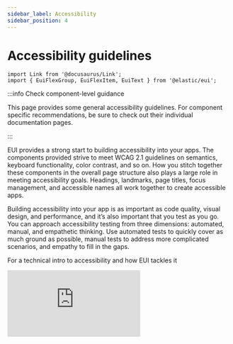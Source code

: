 ```yaml
---
sidebar_label: Accessibility
sidebar_position: 4
---
```


# Accessibility guidelines

```mdx-code-block
import Link from '@docusaurus/Link';
import { EuiFlexGroup, EuiFlexItem, EuiText } from '@elastic/eui';
```

:::info Check component-level guidance

This page provides some general accessibility guidelines. For component specific recommendations, be sure to check out their individual documentation pages.

:::

EUI provides a strong start to building accessibility into your apps. The components provided strive to meet <Link to="https://www.w3.org/TR/WCAG21/">WCAG 2.1</Link> guidelines on semantics, keyboard functionality, color contrast, and so on. How you stitch together these components in the overall page structure also plays a large role in meeting accessibility goals. Headings, landmarks, page titles, focus management, and accessible names all work together to create accessible apps.

Building accessibility into your app is as important as code quality, visual design, and performance, and it’s also important that you test as you go. You can approach accessibility testing from three dimensions: automated, manual, and empathetic thinking. Use automated tests to quickly cover as much ground as possible, manual tests to address more complicated scenarios, and empathy to fill in the gaps.

For a technical intro to accessibility and how EUI tackles it


<EuiAspectRatio width={16} height={9}>
  <iframe
    src="https://www.youtube.com/embed/iDXoEe8NkrE?si=qsx1lihTqUnJ2RYT"
    title="Building and testing accessibility with EUI video on YouTube"
    frameBorder="0"
    allow="accelerometer; autoplay; clipboard-write; encrypted-media; gyroscope; picture-in-picture; web-share"
    referrerPolicy="strict-origin-when-cross-origin"
    allowFullScreen
  />
</EuiAspectRatio>

## Headings and landmarks

You can aid navigation and make pages more accessible for screen reader users by using solid headings and landmarks. **Headings** are the simplest way for screen readers to navigate pages. A good heading hierarchy:

- Uses only one `<h1>` on each page
- Doesn't skip levels `<h1> → <h6>`
- Doesn't duplicate content

### Heading examples

<EuiFlexGroup gutterSize="m">
  <Guideline type="do" panelPadding="none" text="Descend through headings as you work your way through the document.">
    ```tsx
    <EuiText>
      <h1>Discover your data</h1>
      <p>Some content</p>
      <h2>Drill into site metrics</h2>
      <h3>An important site metric</h3>
      <h3>Another important site metric</h3>
    </EuiText>
    ```
  </Guideline>
  <Guideline type="dont" panelPadding="none" text="This heading hierarchy is confusing. Also EuiText is not a good solution when you need to change heading presentation.">
    ```tsx
    <EuiText>
      <EuiScreenReaderOnly>
        <h1>Discover your data</h1>
      </EuiScreenReaderOnly>
      <p>Some content</p>
      <h2>Discover your data</h2>
      <!-- Missing h3 header -->
      <h4 className="myLargeTitle">
        An important site metric
      </h4>
    </EuiText>
    ```
  </Guideline>
</EuiFlexGroup>


:::tip
[**EuiTitle**](../components/display/title.mdx) gives you a way to separate your presentation from your semantic markup.
:::

<Guideline type="do" panelPadding="none" text="This is a good heading hierarchy. Though visible headings are certainly better, sometimes that is difficult to accommodate so hidden headings can give additional context.">
  ```tsx
  <EuiTitle size="s"><h1>Discover your data</h1></EuiTitle>
  <EuiScreenReaderOnly><h2>Drill into site metrics</h2></EuiScreenReaderOnly>
  <EuiTitle size="l"><h3>An important site metric</h3></EuiTitle>
  <EuiTitle size="m"><h3>Another important site metric</h3></EuiTitle>
  ```
</Guideline>

**Landmarks** are another way for screen readers to navigate pages. A benefit of landmarks is that they offer more context on the type of content to expect than a heading. This is useful for tech that offers reader modes (e.g., Firefox, Safari, and apps like Pocket) and new form factors (e.g., smartwatches). Many landmarks are mapped to HTML elements, such as `<main>`, `<aside>`, `<article>`; others are exposed through the `role` attribute.

You can implement named landmarks with `aria-label` or `aria-labelledby`. However, having a heading inside of the landmark (even if it is visually hidden) and referenced by `aria-labelledby` is preferred.

### Landmarks example

<EuiFlexGroup gutterSize="m">
  <Guideline type="do" panelPadding="none" text="Use HTML5 elements which convey semantic meaning about their purpose. Notice that all of the content is inside of semantic elements.">
    ```tsx
    <body>
      <header className="appHeader">
        <!-- content -->
      </header>
      <main><!-- content --></main>
      <footer className="appFooter">
        <!-- content -->
      </footer>
    </body>
    ```
  </Guideline>
  <Guideline type="dont" panelPadding="none" text="Classes provide no semantic meaning and not all elements provide semantic meaning either.">
    ```tsx
    <body>
      <div className="appHeader"></div>
      <discover-app></discover-app>
      <ul className="appFooter"></ul>
    </body>
    ```
  </Guideline>
</EuiFlexGroup>

### Headings and named landmarks example

<Guideline type="do" panelPadding="none" text="Use landmarks and headings together to build complex pages.">
  ```html
  <header aria-labelledby="pageHeading">
    <h1 id="pageHeading">Discover your data</h1>
    <form role="search" aria-label="Site search"> <!-- input + label go in here --> </form>
  <header>
  <main aria-labelledby="contentHeading">
    <h2 id="contentHeading">Drill into site metrics</h2>
    <form role="search" aria-label="Search your data">
      <!-- input + label go in here -->
    </form>
  </main>
  ```
</Guideline>

### Further reading

- <Link to="https://www.w3.org/TR/wai-aria-practices/examples/landmarks/HTML5.html">W3C: Aria Landmarks</Link>
- <Link to="https://www.w3.org/WAI/tutorials/page-structure/">W3C: Page Structure Concepts Tutorial</Link>
- <Link to="https://developer.mozilla.org/en-US/docs/Learn/Accessibility/HTML#Good_semantics">MDN: Good Semantics</Link>
- <Link to="https://www.upyoura11y.com/page-layout/">Up Your A11y: Accessible Page Layouts</Link>
- <Link to="https://www.upyoura11y.com/reusable-components-with-headers/">Up Your A11y: Heading Levels in Reusable Components</Link>

## Page titles

Each page requires a unique, informative title that accurately reflects what the page does. The best page titles put the unique content first. Effectively, they're reverse-order breadcrumbs.

**<Icon type="checkInCircleFilled" color="success" size="l" /> Use this format:** `{Unique page title} - {Site title}`

<Guideline type="do" panelPadding="l" text="These are good example of page titles.">
  **Discover - Kibana**

  **Rollup Jobs - Management - Kibana**
</Guideline>

<Guideline
  type="dont"
  panelPadding="l"
  text={
    <>
      <GuidelineText type="dont">
        Though unique, this does not provide enough context.
      </GuidelineText>
      <GuidelineText type="do">
        Watchers - Management - Kibana
      </GuidelineText>
    </>
  }
>
  **Watchers**
</Guideline>

<Guideline
  type="dont"
  panelPadding="l"
  text={
    <>
      <GuidelineText type="dont">
        Although it provides all the context, putting the most important bit at the end is hard to find.
      </GuidelineText>
      <GuidelineText type="do">
        Spaces - Management - Kibana
      </GuidelineText>
    </>
  }
>
  **Elastic Kibana - Spaces**
</Guideline>

<Guideline
  type="dont"
  panelPadding="l"
  text={
    <>
      <GuidelineText type="dont">
        Although this provides all the context and in a good order, a title is not the place for any extra words.
      </GuidelineText>
      <GuidelineText type="do">
        Reporting - Management - Kibana
      </GuidelineText>
    </>
  }
>
  **This is the Reporting page of the Management section of Kibana.**
</Guideline>

### Further reading

- <Link to="https://www.w3.org/WAI/WCAG21/quickref/?showtechniques=242#page-titled">WCAG 2.4.2 Page Titled - Level A</Link>

## Focus management

### Where is the focus state right now?

Focus states are an important part of design because they let keyboard users know where focus is currently at. All browsers ship with focus states for interactive elements, and most of the time you shouldn’t need to alter these. EUI goes further to customize focus states to match the Elastic brand and provide better visual states, including color contrast.

### Where is the focus state going?

Given that a keyboard user primarily navigates pages in one direction (either forward or backward), it’s important to have an intuitive focus order. Focus order should follow the flow of the page to make it easy to follow. If you’ve made a normally non-interactive element like a `<div>` interactive via JavaScript, you can enable a tab stop using `tabIndex=0`. If you want something that is only focusable programmatically, you can use `tabIndex=-1`.

:::danger
Using `tabIndex` values greater than 0 is problematic and should be avoided.
:::

### How do I get back to where I was?

Navigating complex sites sometimes means your focus state will jump around (e.g., skip links, modals, typeahead, and so on). If you remove an element that currently has focus without setting focus anywhere else, users start over at the beginning of the page. Unless there’s a strong reason to do otherwise, focus state should always return to where it was previously if the currently focused element disappears. For example, closing a modal might mean your focus is on a close button; when the modal closes, you should return focus to the button that opened the modal.

### Further reading

- <Link to="https://www.w3.org/WAI/perspective-videos/keyboard">W3C: Keyboard Compatibility</Link>
- <Link to="https://reactjs.org/docs/accessibility.html#programmatically-managing-focus">React docs: Programmatically managing focus</Link>
- <Link to="https://developer.mozilla.org/en-US/docs/Web/Accessibility/Keyboard-navigable_JavaScript_widgets">MDN: Keyboard-navigable JavaScript widgets</Link>
- <Link to="https://webaim.org/techniques/keyboard">WebAIM: Keyboard Accessibility</Link>
- <Link to="https://www.upyoura11y.com/screen-reader-keyboard-navigation">Up Your A11y: Getting Started with Keyboard Navigation and Screen Readers</Link>
- <Link to="https://tink.uk/the-difference-between-keyboard-and-screen-reader-navigation/">The difference between keyboard and screen reader navigation</Link>

## Disabled elements

Browsers remove disabled elements from the tab order. This means keyboard users cannot tab to those elements or activate nested focus behaviors.

If you disable a button or form element, you need to provide clear instructions to users how to correct errors or remove the disabled state.

When you add the HTML `disabled` attribute to an element, you must remove tooltips or other focus interactions. You must also remove focus interactions if you pass the `isDisabled` prop to components like [EuiAccordion](../components/containers/accordion.mdx#disabled-state).

### Further reading

- <Link to="https://developer.mozilla.org/en-US/docs/Web/HTML/Global_attributes/tabindex">MDN: Tabindex</Link>
- <Link to="https://www.w3.org/TR/2014/REC-html5-20141028/disabled-elements.html#disabled-elements">W3C: Disabled elements</Link>

## Naming

An accessible name is the name of an HTML element as it’s exposed to assistive technology. An accessible name can then be read by a screen reader or can be targeted for an action.

### Most elements

For most content, the accessible name comes from the element’s inner text, such as: `<a href="https://elastic.co">Elastic.co</a>`. A screen reader can now read it out something like “Elastic.co, link” or, using voice commands, it can be controlled with “Click Elastic.co link”.

### Images and other elements

Some content might require special attributes to give an element an accessible name. For images, you can use `alt` attributes, such as:

```
<img src="image1.jpg" alt="An apple lays on a table">
```

### Buttons without inner text

For buttons without descriptive text content, you can rely on ARIA to bring meaning back:

```
<button aria-label="Close modal">Ｘ</button>
```

### Forms and more complex patterns

Some HTML elements have associated elements that provide accessible names. Form elements are the most ubiquitous example: a checkbox doesn’t have a name by itself, but when it is associated with a label, assistive technologies can make the connection:

```
<input type="checkbox" id="subscribe">
<label for="subscribe">Subscribe to Elastic news</label>
```

### Of note: Repeated calls to action

Having only an accessible name, however, doesn’t always lead to the best UX. Take a list of available fields that someone might want to add to their filter (say, on the discovery page of a popular open source project):

```
<h3>Available fields</h3>
<ul>
  <li>
    @timestamp
    <button>add</button>
  </li>
  <li>
    _id
    <button>add</button>
  </li>
  <li>
    _index
    <button>add</button>
  </li>
</ul>
```

Here, the 3 buttons have the same accessible name. There are a few different patterns you can use to differentiate between repeated items. For example, each button below shows a possible pattern you can use (in order of recommended best practice):

```
<h3 id="available">Available fields</h3>
<ul aria-labelledby="available">
  <li>
    _id
    <button aria-label="add _id field to your current filter">
      add
    </button>
  </li>

  <!-- The next two options are hardest to make work with Elastic’s i18n framework -->

  <li>
    @timestamp
    <button>
      add
      <EuiScreenReaderOnly>
        @timestamp field to your current filter
      </EuiScreenReaderOnly>
    </button>
  </li>

  <li>
    <!-- This isn’t recommended but will work in a pinch -->
    <span id="filed3">_index</span>
    <button id="button3" aria-labelledby="button3 field3">add</button>
  </li>
</ul>
```

:::tip Give lists an accessible label to improve their discoverability!
```
<!-- Can be any heading level or even a paragraph -->
<h1 id="a1b2c3">My favorite fruit</h1>
<ul aria-labelledby="a1b2c3"><!-- ... --></ul>

<!-- You can still provide an accessible title even if there's no visual label -->
<ul aria-label="My favorite vegetables">...</ul>
```
:::

### Further reading

- <Link to="https://www.w3.org/WAI/tutorials/forms/labels/">W3c: Labeling Controls</Link>
- <Link to="https://developer.paciellogroup.com/blog/2017/04/what-is-an-accessible-name">The Paciello Group: What is an accessible name?</Link>
- <Link to="https://webaim.org/techniques/forms/controls">WebAIM: Creating Accessible Forms</Link>
- <Link to="https://hacks.mozilla.org/2019/06/how-accessibility-trees-inform-assistive-tech">Mozilla: How accessibility trees inform assistive tech</Link>
- <Link to="https://alistapart.com/article/semantics-to-screen-readers">A List Apart: Semantics to Screen Readers</Link>

## Testing considerations

There are a lot of aspects to accessibility, and covering all the bases can be a lot to keep in mind. By relying on standards, you can minimize the amount of special casing you have to do in code, but you should still be cognizant of the many modalities in which users might use your products.

### Low-vision

While low-vision users may use many assistive technologies in tandem, this section focuses on zooming. Two ways that users can zoom the page are by increasing the base font-size with browser tools or by using a 3rd-party magnifier (sometimes, a physical magnifier) to better see the screen.

<Link to="https://www.w3.org/WAI/WCAG21/quickref/#resize-text">WCAG 1.4.4</Link> defines 200% browser zoom should continue to work with no further action from the user as a Level AA criteria.

<Link to="https://www.youtube.com/watch?v=QjKG4Tx9ER8&t=473s">ZoomText</Link> is the most popular 3rd-party magnifier that gives users a window they can drag over content to magnify and read it out loud. Testing for the best experiences here is exceptionally difficult because you must make visual judgement calls. Specifically, related pieces of information should be close enough together for a low-vision user to efficiently interact with the UI.

### Low-vision/blind (screen readers)

Blind and low-vision users often rely on tools, such as screen readers and braille readers, to navigate the web. Screen and braille readers read the page from top to bottom. Building a page with a good structure, will make it quick and easy to navigate. Braille readers are a textual representation of what a screen reader would say so we can focus on screen reader compatibility.

The 3 most common, desktop, screen readers, and their most common browser pairings are:

- JAWS with Chrome
- NVDA with Firefox
- VoiceOver with Safari

Mobile is a little simpler:

- VoiceOver for iOS
- TalkBack for Android

- <Link to="https://www.apple.com/voiceover/info/guide/_1124.html">Apple docs: Learning VoiceOver Basics</Link>
- <Link to="https://webaim.org/articles/voiceover">WebAIM: Using VoiceOver to Evaluate Web Accessibility</Link>
- <Link to="https://webaim.org/articles/nvda">WebAIM: Using NVDA to Evaluate Web Accessibility</Link>
- <Link to="https://webaim.org/articles/jaws">WebAIM: Using JAWS to Evaluate Web Accessibility</Link>
- <Link to="http://uncaughtreferenceerror.com/a-crash-course-to-screenreaders-for-sighted-developers">An Intro To Screen Reader Testing for Sighted Developers</Link>

## Learning resources

- A wide-reaching <Link to="https://developer.mozilla.org/en-US/docs/Learn/Accessibility">guide on accessibility on MDN</Link> covering basics and best practices for a variety of subjects
- The <Link to="https://a11ysupport.io">caniuse of ARIA attributes: Accessibility support</Link>
- <Link to="https://developers.google.com/web/fundamentals/accessibility">Accessibility web fundamentals by Google</Link>, similar in content to the MDN guide, but more guided
- If you prefer videos to reading, a great “pick your subject” style series <Link to="https://www.youtube.com/playlist?list=PLNYkxOF6rcICWx0C9LVWWVqvHlYJyqw7g">A11ycasts</Link> is available

### Practical examples

For many things, there’s no need to reinvent the wheel. If your component is featured in one of these two sources, feel free to borrow heavily!

- <Link to="https://inclusive-components.design">Inclusive Components</Link>
- <Link to="https://github.com/scottaohara/accessible_components">Accessible Components</Link>

### Tooling

- Axe plugin for <Link to="https://chrome.google.com/webstore/detail/axe/lhdoppojpmngadmnindnejefpokejbdd">Chrome</Link> and <Link to="https://addons.mozilla.org/en-US/firefox/addon/axe-devtools">FF</Link>

### Spec docs

- <Link to="https://www.w3.org/TR/using-aria">Using ARIA</Link>
- <Link to="https://www.w3.org/TR/WCAG21">WCAG 2.1</Link>
- <Link to="https://www.w3.org/WAI/WCAG21/quickref">How to Meet WCAG (Quick Reference)</Link>
- <Link to="https://www.w3.org/TR/wai-aria-1.1">WAI ARIA 1.1</Link>


[def]: https://www.upyoura11y.com/reusable-components-with-headers/
